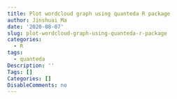 ```yaml
---
title: Plot wordcloud graph using quanteda R package
author: Jinshuai Ma
date: '2020-08-07'
slug: plot-wordcloud-graph-using-quanteda-r-package
categories:
  - R
tags:
  - quanteda
Description: ''
Tags: []
Categories: []
DisableComments: no
---
```

